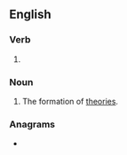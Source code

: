 ==English==

===Verb===
{{head|en|verb form}}

# {{present participle of|en|theorize|nocat=1}}

===Noun===
{{en-noun}}

# The formation of [[theory|theories]].

===Anagrams===
* {{anagrams|en|a=eghiinortz|otherizing}}